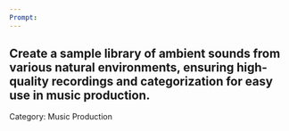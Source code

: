 ```yaml
---
Prompt:
---
```

Create a sample library of ambient sounds from various natural environments, ensuring high-quality recordings and categorization for easy use in music production.
---
Category: Music Production
